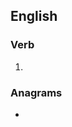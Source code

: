 ==English==

===Verb===
{{head|en|verb form}}

# {{en-third-person singular of|call out}}

===Anagrams===
* {{anagrams|en|a=acllostu|call outs|call-outs|callouts|locustal|outcalls|sulcatol}}